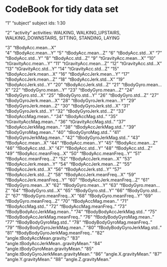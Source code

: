CodeBook for tidy data set
========================================================

"1" "subject"                 subject ids: 1:30

"2" "activity"                activities: WALKING, WALKING_UPSTAIRS,
                                          WALKING_DOWNSTAIRS, SITTING, 
                                          STANDING, LAYING

"3" "tBodyAcc.mean...X"       
"4" "tBodyAcc.mean...Y"
"5" "tBodyAcc.mean...Z"
"6" "tBodyAcc.std...X"
"7" "tBodyAcc.std...Y"
"8" "tBodyAcc.std...Z"
"9" "tGravityAcc.mean...X"
"10" "tGravityAcc.mean...Y"
"11" "tGravityAcc.mean...Z"
"12" "tGravityAcc.std...X"
"13" "tGravityAcc.std...Y"
"14" "tGravityAcc.std...Z"
"15" "tBodyAccJerk.mean...X"
"16" "tBodyAccJerk.mean...Y"
"17" "tBodyAccJerk.mean...Z"
"18" "tBodyAccJerk.std...X"
"19" "tBodyAccJerk.std...Y"
"20" "tBodyAccJerk.std...Z"
"21" "tBodyGyro.mean...X"
"22" "tBodyGyro.mean...Y"
"23" "tBodyGyro.mean...Z"
"24" "tBodyGyro.std...X"
"25" "tBodyGyro.std...Y"
"26" "tBodyGyro.std...Z"
"27" "tBodyGyroJerk.mean...X"
"28" "tBodyGyroJerk.mean...Y"
"29" "tBodyGyroJerk.mean...Z"
"30" "tBodyGyroJerk.std...X"
"31" "tBodyGyroJerk.std...Y"
"32" "tBodyGyroJerk.std...Z"
"33" "tBodyAccMag.mean.."
"34" "tBodyAccMag.std.."
"35" "tGravityAccMag.mean.."
"36" "tGravityAccMag.std.."
"37" "tBodyAccJerkMag.mean.."
"38" "tBodyAccJerkMag.std.."
"39" "tBodyGyroMag.mean.."
"40" "tBodyGyroMag.std.."
"41" "tBodyGyroJerkMag.mean.."
"42" "tBodyGyroJerkMag.std.."
"43" "fBodyAcc.mean...X"
"44" "fBodyAcc.mean...Y"
"45" "fBodyAcc.mean...Z"
"46" "fBodyAcc.std...X"
"47" "fBodyAcc.std...Y"
"48" "fBodyAcc.std...Z"
"49" "fBodyAcc.meanFreq...X"
"50" "fBodyAcc.meanFreq...Y"
"51" "fBodyAcc.meanFreq...Z"
"52" "fBodyAccJerk.mean...X"
"53" "fBodyAccJerk.mean...Y"
"54" "fBodyAccJerk.mean...Z"
"55" "fBodyAccJerk.std...X"
"56" "fBodyAccJerk.std...Y"
"57" "fBodyAccJerk.std...Z"
"58" "fBodyAccJerk.meanFreq...X"
"59" "fBodyAccJerk.meanFreq...Y"
"60" "fBodyAccJerk.meanFreq...Z"
"61" "fBodyGyro.mean...X"
"62" "fBodyGyro.mean...Y"
"63" "fBodyGyro.mean...Z"
"64" "fBodyGyro.std...X"
"65" "fBodyGyro.std...Y"
"66" "fBodyGyro.std...Z"
"67" "fBodyGyro.meanFreq...X"
"68" "fBodyGyro.meanFreq...Y"
"69" "fBodyGyro.meanFreq...Z"
"70" "fBodyAccMag.mean.."
"71" "fBodyAccMag.std.."
"72" "fBodyAccMag.meanFreq.."
"73" "fBodyBodyAccJerkMag.mean.."
"74" "fBodyBodyAccJerkMag.std.."
"75" "fBodyBodyAccJerkMag.meanFreq.."
"76" "fBodyBodyGyroMag.mean.."
"77" "fBodyBodyGyroMag.std.."
"78" "fBodyBodyGyroMag.meanFreq.."
"79" "fBodyBodyGyroJerkMag.mean.."
"80" "fBodyBodyGyroJerkMag.std.."
"81" "fBodyBodyGyroJerkMag.meanFreq.."
"82" "angle.tBodyAccMean.gravity."
"83" "angle.tBodyAccJerkMean..gravityMean."
"84" "angle.tBodyGyroMean.gravityMean."
"85" "angle.tBodyGyroJerkMean.gravityMean."
"86" "angle.X.gravityMean."
"87" "angle.Y.gravityMean."
"88" "angle.Z.gravityMean."
